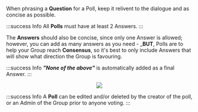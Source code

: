 
When phrasing a **Question** for a Poll, keep it relivent to the dialogue and as concise as possible.

:::success Info
All **Polls** must have at least 2 Answers.
:::

The **Answers** should also be concise, since only one Answer is allowed; however, you can add as many answers as you need - \_**BUT**, Polls are to help your Group reach **Consensus**, so it's best to only include Answers that will show what direction the Group is favouring.

:::success Info
**_"None of the above"_** is automatically added as a final Answer.
:::

<center>
	<img src={useBaseUrl('/img/global/addPolls.gif')} />
</center>

:::success Info
A **Poll** can be edited and/or deleted by the creator of the poll, or an Admin of the Group prior to anyone voting.
:::

